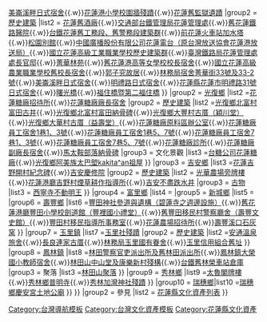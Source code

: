 {{Navbox
|name       = 花蓮縣文化資產
|title      = [[花蓮縣文化資產|{{fontcolor|white|花蓮縣文化資產}}]]
|style      = width:100%;
|state      = collapsed
|titlestyle = background:#46225c;color:white;
|group1     = 文化資產
|list1      ={{Navbox subgroup
|group1     = [[花蓮市]]
|list1      ={{Navbox subgroup
|group1     = [[縣定古蹟]]
|list1      = [[花蓮港山林事業所]]{{.w}}[[花蓮台肥招待所]]{{.w}}[[檢察長宿舍]]{{.w}}[[美崙溪畔日式宿舍]]{{.w}}[[花蓮港小學校圍牆殘蹟]]{{.w}}[[臺北刑務所花蓮港支所|花蓮舊監獄遺蹟]]
|group2     = [[臺灣歷史建築|歷史建築]]
|list2      = [[花蓮文化創意產業園區|花蓮舊酒廠]]{{.w}}[[花蓮鐵道文化園區|交通部台鐵管理局花蓮管理處]]{{.w}}[[花蓮鐵道文化園區|舊花蓮鐵路醫院]]{{.w}}[[花蓮鐵道文化園區|台鐵花蓮舊工務段、舊警務段建築群]]{{.w}}[[花蓮鐵道文化園區|前花蓮火車站加水塔]]{{.w}}[[松園別館]]{{.w}}[[中廣花蓮台|中國廣播股份有限公司花蓮電台（原台灣放送協會花蓮港放送局）]]{{.w}}[[國立花蓮高級工業職業學校|國立花蓮高級工業職業學校歷史建築群]]{{.w}}[[臺灣鐵路局花蓮管理處處長官邸]]{{.w}}[[菁華林苑]]{{.w}}[[國立花蓮女子高級中學|舊花蓮港高等女學校校長宿舍]]{{.w}}[[國立花蓮高級農業職業學校|國立花蓮高級農業職業學校舊校長宿舍]]{{.w}}[[國立花蓮高級中學|郭子究故居]]{{.w}}[[林務局宿舍菁華街33號及33-2號]]{{.w}}[[美崙溪畔日式宿舍]]{{.w}}[[明禮路日式宿舍]]{{.w}}[[花蓮縣花蓮市明禮路31號日式宿舍]]{{.w}}[[曙光橋]]{{.w}}[[福住橋暨第二福住橋]]
}}
|group2 = [[光復鄉]]
|list2 ={{Navbox subgroup
|group1 = [[縣定古蹟]]
|list1 = [[花蓮糖廠|花蓮糖廠製糖工場]]{{.w}}[[花蓮糖廠招待所]]{{.w}}[[花蓮糖廠|花蓮糖廠廠長宿舍]]
|group2 = [[臺灣歷史建築|歷史建築]]
|list2 =[[光復鄉北富村富田古井]]{{.w}}[[光復鄉北富村富田納骨碑]]{{.w}}[[光復鄉大豐村古厝（穎川堂）]]{{.w}}[[光復鄉大華村古厝（益壽堂）]]{{.w}}[[花蓮糖廠|花蓮糖廠原料區辦公室]]{{.w}}[[花蓮糖廠|花蓮糖廠員工宿舍1巷1、3號]]{{.w}}[[花蓮糖廠|花蓮糖廠員工宿舍1巷5、7號]]{{.w}}[[花蓮糖廠|花蓮糖廠員工宿舍7巷1、3號]]{{.w}}[[花蓮糖廠|花蓮糖廠員工宿舍7巷5、7號]]{{.w}}[[花蓮糖廠|花蓮糖廠診所]]{{.w}}[[花蓮糖廠|花蓮糖廠副廠長宿舍]]{{.w}}[[馬太鞍部落納骨碑]]
|group3 = 文化景觀
|list3 =[[花蓮糖廠|台糖公司花蓮糖廠]]{{.w}}[[太巴塱部落|光復鄉阿美族太巴塱kakita^an祖屋]]
}}
|group3 = [[吉安鄉]]
|list3 ={{Navbox subgroup
|group1 = [[縣定古蹟]]
|list1 = [[吉安橫斷道路開鑿記念碑]]{{.w}}[[花蓮吉野開村紀念碑]]{{.w}}[[慶修院|吉安慶修院]]
|group2 = [[臺灣歷史建築|歷史建築]]
|list2 = [[光華農場旁牌樓]]{{.w}}[[花蓮港廳吉野村煙草耕作指導所]]{{.w}}[[吉安不盡跌水井]]
|group3 = [[古物]]
|list3 = [[西寧寺不動明王]]
}}
|group4 = [[富里鄉]]
|list4 ={{Navbox subgroup
|group1 = [[縣定古蹟]]
|list1 = [[富里鄉東里村邱家古厝]]
|group2 = [[臺灣歷史建築|歷史建築]]
|list2 = [[富南磚窯廠]]
}}
|group5 = [[新城鄉 (台灣)|新城鄉]]
|list5 ={{Navbox subgroup
|group1 = [[縣定古蹟]]
|list1 = [[新城社|新城神社舊址]]
<!--|group2 = [[臺灣歷史建築|歷史建築]]
|list2 =-->
}}
|group6 = [[壽豐鄉]]
|list6 ={{Navbox subgroup
|group1 = [[縣定古蹟]]
|list1 = [[吳全城開拓記念碑]]
|group2 = [[臺灣歷史建築|歷史建築]]
|list2 =[[壽豐豐裡村日本移民墓園]]{{.w}}[[豐田神社|豐田神社參道與遺構（碧蓮寺之週邊設施）]]{{.w}}[[舊花蓮港廳豐田小學校劍道館（豐裡國小禮堂）]]{{.w}}[[舊豐田移民村警察廳舍（壽豐文史館）]]{{.w}}[[豐田村移民指導所事務室]]{{.w}}[[花蓮農場招待所]]{{.w}}[[壽豐溪口石灰窯]]
}}
|group7 = [[玉里鎮]]
|list7 ={{Navbox subgroup
|group1 = [[縣定古蹟]]
|list1 = [[玉里迪階陸橋殘蹟]]{{.w}}[[玉里社|玉里社殘蹟]]
|group2 = [[臺灣歷史建築|歷史建築]]
|list2 =[[安通溫泉旅舍]]{{.w}}[[長良連家古厝]]{{.w}}[[林務局玉里國有眷舍]]{{.w}}[[玉里信用組合舊址]]
}}
|group8 = [[鳳林鎮 (臺灣)|鳳林鎮]]
|list8 ={{Navbox subgroup
<!--|group1 = [[縣定古蹟]]
|list1 =-->
|group2 = [[臺灣歷史建築|歷史建築]]
|list2 =[[校長夢工廠]]{{.w}}[[林田山林場|林田警察官吏派出所及舊林田派出所]]{{.w}}[[鳳林鎮大榮國小教師宿舍]]{{.w}}[[林田山林場|林田山中山堂及康樂新村殘構]]{{.w}}[[林榮新光車站|台鐵舊林榮車站倉庫]]
|group3 = 聚落
|list3 =[[林田山林場|林田山聚落]]
}}
|group9 = [[秀林鄉]]
|list9 ={{Navbox subgroup
<!--|group1 = [[縣定古蹟]]
|list1 = -->
|group2 = [[臺灣歷史建築|歷史建築]]
|list2 =[[慈雲橋|中部東西橫貫公路慈雲橋]]{{.w}}[[太魯閣牌樓]]{{.w}}[[秀林鄉普明寺]]{{.w}}[[加灣神社|秀林加灣神社殘蹟]]
}}
|group10 = [[瑞穗鄉]]|list10 ={{Navbox subgroup
<!--|group1 = [[縣定古蹟]]
|list1 = -->
|group2 = [[臺灣歷史建築|歷史建築]]
|list2 =[[富源保安宮]]{{.w}}[[瑞穗鄉慶安宮土地公廟]]
}}
}}
|group2 = 參見
|list2 = [[花蓮縣文化資產列表]]
}}<noinclude>
[[Category:台灣導航模板]]
[[Category:台灣文化資產模板]]
[[Category:花蓮縣文化資產]]
</noinclude>